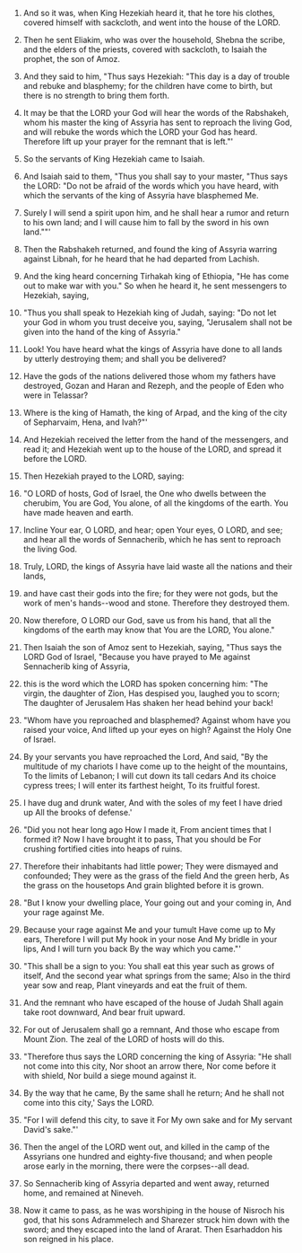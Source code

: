 
1. And so it was, when King Hezekiah heard it, that he tore his clothes, covered himself with sackcloth, and went into the house of the LORD.

2. Then he sent Eliakim, who was over the household, Shebna the scribe, and the elders of the priests, covered with sackcloth, to Isaiah the prophet, the son of Amoz.

3. And they said to him, "Thus says Hezekiah: "This day is a day of trouble and rebuke and blasphemy; for the children have come to birth, but there is no strength to bring them forth.

4. It may be that the LORD your God will hear the words of the Rabshakeh, whom his master the king of Assyria has sent to reproach the living God, and will rebuke the words which the LORD your God has heard. Therefore lift up your prayer for the remnant that is left."'

5. So the servants of King Hezekiah came to Isaiah.

6. And Isaiah said to them, "Thus you shall say to your master, "Thus says the LORD: "Do not be afraid of the words which you have heard, with which the servants of the king of Assyria have blasphemed Me.

7. Surely I will send a spirit upon him, and he shall hear a rumor and return to his own land; and I will cause him to fall by the sword in his own land.""'

8. Then the Rabshakeh returned, and found the king of Assyria warring against Libnah, for he heard that he had departed from Lachish.

9. And the king heard concerning Tirhakah king of Ethiopia, "He has come out to make war with you." So when he heard it, he sent messengers to Hezekiah, saying,

10. "Thus you shall speak to Hezekiah king of Judah, saying: "Do not let your God in whom you trust deceive you, saying, "Jerusalem shall not be given into the hand of the king of Assyria."

11. Look! You have heard what the kings of Assyria have done to all lands by utterly destroying them; and shall you be delivered?

12. Have the gods of the nations delivered those whom my fathers have destroyed, Gozan and Haran and Rezeph, and the people of Eden who were in Telassar?

13. Where is the king of Hamath, the king of Arpad, and the king of the city of Sepharvaim, Hena, and Ivah?"'

14. And Hezekiah received the letter from the hand of the messengers, and read it; and Hezekiah went up to the house of the LORD, and spread it before the LORD.

15. Then Hezekiah prayed to the LORD, saying:

16. "O LORD of hosts, God of Israel, the One who dwells between the cherubim, You are God, You alone, of all the kingdoms of the earth. You have made heaven and earth.

17. Incline Your ear, O LORD, and hear; open Your eyes, O LORD, and see; and hear all the words of Sennacherib, which he has sent to reproach the living God.

18. Truly, LORD, the kings of Assyria have laid waste all the nations and their lands,

19. and have cast their gods into the fire; for they were not gods, but the work of men's hands--wood and stone. Therefore they destroyed them.

20. Now therefore, O LORD our God, save us from his hand, that all the kingdoms of the earth may know that You are the LORD, You alone."

21. Then Isaiah the son of Amoz sent to Hezekiah, saying, "Thus says the LORD God of Israel, "Because you have prayed to Me against Sennacherib king of Assyria,

22. this is the word which the LORD has spoken concerning him: "The virgin, the daughter of Zion, Has despised you, laughed you to scorn; The daughter of Jerusalem Has shaken her head behind your back!

23. "Whom have you reproached and blasphemed? Against whom have you raised your voice, And lifted up your eyes on high? Against the Holy One of Israel.

24. By your servants you have reproached the Lord, And said, "By the multitude of my chariots I have come up to the height of the mountains, To the limits of Lebanon; I will cut down its tall cedars And its choice cypress trees; I will enter its farthest height, To its fruitful forest.

25. I have dug and drunk water, And with the soles of my feet I have dried up All the brooks of defense.'

26. "Did you not hear long ago How I made it, From ancient times that I formed it? Now I have brought it to pass, That you should be For crushing fortified cities into heaps of ruins.

27. Therefore their inhabitants had little power; They were dismayed and confounded; They were as the grass of the field And the green herb, As the grass on the housetops And grain blighted before it is grown.

28. "But I know your dwelling place, Your going out and your coming in, And your rage against Me.

29. Because your rage against Me and your tumult Have come up to My ears, Therefore I will put My hook in your nose And My bridle in your lips, And I will turn you back By the way which you came."'

30. "This shall be a sign to you: You shall eat this year such as grows of itself, And the second year what springs from the same; Also in the third year sow and reap, Plant vineyards and eat the fruit of them.

31. And the remnant who have escaped of the house of Judah Shall again take root downward, And bear fruit upward.

32. For out of Jerusalem shall go a remnant, And those who escape from Mount Zion. The zeal of the LORD of hosts will do this.

33. "Therefore thus says the LORD concerning the king of Assyria: "He shall not come into this city, Nor shoot an arrow there, Nor come before it with shield, Nor build a siege mound against it.

34. By the way that he came, By the same shall he return; And he shall not come into this city,' Says the LORD.

35. "For I will defend this city, to save it For My own sake and for My servant David's sake."'

36. Then the angel of the LORD went out, and killed in the camp of the Assyrians one hundred and eighty-five thousand; and when people arose early in the morning, there were the corpses--all dead.

37. So Sennacherib king of Assyria departed and went away, returned home, and remained at Nineveh.

38. Now it came to pass, as he was worshiping in the house of Nisroch his god, that his sons Adrammelech and Sharezer struck him down with the sword; and they escaped into the land of Ararat. Then Esarhaddon his son reigned in his place.



